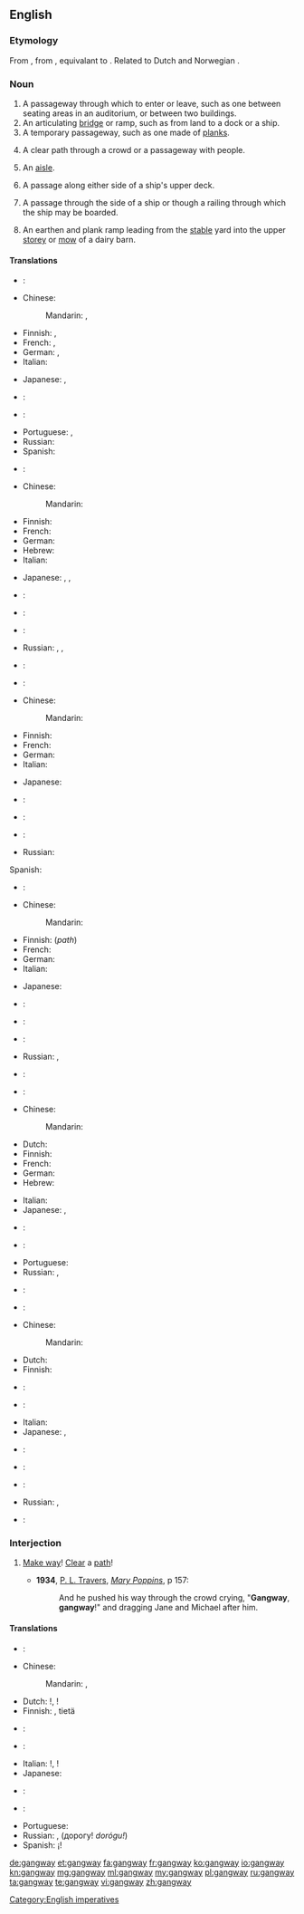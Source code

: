 ==English==

===Etymology===
From {{etyl|enm|en}}, from {{etyl|ang|en}} {{term|gangweg||passageway, thoroughfare|lang=ang}}, equivalant to {{compound|gang|way}}. Related to Dutch {{term|gang||hallway|lang=nl}} and Norwegian {{term|gang||hallway|lang=no}}.

===Noun===
{{en-noun}}

# A passageway through which to enter or leave, such as one between seating areas in an auditorium, or between two buildings.
# An articulating [[bridge]] or ramp, such as from land to a dock or a ship.
# A temporary passageway, such as one made of [[plank]]s.
# {{rare|obsolete|except|_|dialectal}} A clear path through a crowd or a passageway with people.
# {{British}} An [[aisle]].
# {{nautical}} A passage along either side of a ship's upper deck.
# {{nautical}} A passage through the side of a ship or though a railing through which the ship may be boarded.
# {{context|agricultural}} An earthen and plank ramp leading from the [[stable]] yard into the upper [[storey]] or [[mow]] of a dairy barn.

====Translations====
{{trans-top|passageway}}
* {{trreq|ar}}:
* Chinese:
*: Mandarin: {{t|cmn|過道}}, {{t|cmn|过道|tr=guòdào}}
* Finnish: {{t+|fi|käytävä}},  {{t-|fi|kulkutie}}
* French: {{t+|fr|passerelle|f}}, {{t+|fr|passage|m}}
* German: {{t+|de|Gang|m}}, {{t+|de|Gangway|f}}
* Italian: {{t+|it|corridoio|m}}
{{trans-mid}}
* Japanese: {{t-|ja|舷門|tr=げんもん, genmon|sc=Jpan}}, {{t-|ja|通路|tr=つうろ, tsūro|sc=Jpan}}
* {{trreq|ko}}:
* {{trreq|pl}}:
* Portuguese: {{t+|pt|passagem|f}}, {{t+|pt|passadiço|m}}
* Russian: {{t+|ru|проход|m|tr=proxód}}
* Spanish: {{t+|es|corredor|m}}
{{trans-bottom}}

{{trans-top|temporary bridge}}
* {{trreq|ar}}:
* Chinese:
*: Mandarin: {{t|cmn|舷梯|tr=xiántī}}
* Finnish: {{t-|fi|lankonki}}
* French: {{t+|fr|passage|m}}
* German: {{t+|de|Gangway|f}}
* Hebrew: {{t-|he|כבש עליה|sc=Hebr}}
* Italian: {{t+|it|plancia|f}}
{{trans-mid}}
* Japanese: {{t-|ja|タラッブ|tr=tarappu|sc=Jpan}}, {{t-|ja|舷梯|tr=げんてい, gentei|sc=Jpan}}, {{t-|ja|タラッブ|tr=tarappu|sc=Jpan}}
* {{trreq|ko}}:
* {{trreq|pl}}:
* {{trreq|pt}}:
* Russian: {{t+|ru|трап|m|tr=trap}}, {{t-|ru|сходни|f-p|tr=sxódni}}, {{t+|ru|выход|m|tr=výxod}}
* {{trreq|es}}:
{{trans-bottom}}

{{trans-top|temporary plank bridge, path, or passageway}}
* {{trreq|ar}}:
* Chinese:
*: Mandarin: {{t|cmn|木板道|tr=mùbǎndào}}
* Finnish: {{t-|fi|lankonki}}
* French: {{t+|fr|passage|m}}
* German: {{t+|de|Landungsbrücke|f}}
* Italian: {{t+|it|plancia}}
{{trans-mid}}
* Japanese: {{t-|ja|歩み板|tr=あゆみいた, ayumiita|sc=Jpan}}
* {{trreq|ko}}:
* {{trreq|pl}}:
* {{trreq|pt}}:
* Russian: {{t+|ru|трап|m|tr=trap}}
Spanish: {{t+|es|pasadizo|m}}
{{trans-bottom}}

{{trans-top|clear path through a crowd}}
* {{trreq|ar}}:
* Chinese:
*: Mandarin: {{t|cmn|通道|tr=tōngdào}}
* Finnish: {{t-|fi|kulkutie}} (''path'')
* French: {{t+|fr|passage|m}}
* German: {{t+|de|Durchgang|m}}
* Italian: {{t+|it|largo}}
{{trans-mid}}
* Japanese: {{t-|ja|通路|tr=つうろ, tsūro|sc=Jpan}}
* {{trreq|ko}}:
* {{trreq|pl}}:
* {{trreq|pt}}:
* Russian: {{t+|ru|выход|m|tr=výxod}}, {{t+|ru|проход|m|tr=proxód}}
* {{trreq|es}}:
{{trans-bottom}}

{{trans-see|aisle}}

{{trans-top|nautical: passage on upper deck}}
* {{trreq|ar}}:
* Chinese:
*: Mandarin: {{t|cmn|舷梯|tr=xiántī}}
* Dutch: {{t-|nl|gangboord}}
* Finnish: {{t-|fi|kävelykansi}}
* French: {{t+|fr|passavant|m}}
* German: {{t+|de|Gangway|f}}
* Hebrew: {{t-|he|כבש עליה|m|tr=kebesh alya|sc=Hebr}}
{{trans-mid}}
* Italian: {{t-|it|barcarizzo}}
* Japanese: {{t-|ja|舷梯|tr=げんてい, gentei|sc=Jpan}}, {{t-|ja|タラッブ|tr=tarappu|sc=Jpan}}
* {{trreq|ko}}:
* {{trreq|pl}}:
* Portuguese: {{t+|pt|portaló|m}}
* Russian: {{t+|ru|трап|m|tr=trap}}, {{t+|ru|шкафут|m|tr=škafút}}
* {{trreq|es}}:
{{trans-bottom}}

{{trans-top|nautical: passage through the side of a ship}}
* {{trreq|ar}}:
* Chinese:
*: Mandarin: {{t|cmn|舷梯|tr=xiántī}}
* Dutch: {{t-|nl|valreep}}
* Finnish: {{t-|fi|maihinnousuportti}}
* {{trreq|fr}}:
* {{trreq|de}}:
{{trans-mid}}
* Italian: {{t-|it|barcarizzo}}
* Japanese: {{t-|ja|舷梯|tr=げんてい, gentei|sc=Jpan}}, {{t-|ja|タラッブ|tr=tarappu|sc=Jpan}}
* {{trreq|ko}}:
* {{trreq|pl}}:
* {{trreq|pt}}:
* Russian: {{t+|ru|трап|m|tr=trap}},  {{t-|ru|сходни|f-p|tr=sxódni}}
* {{trreq|es}}:
{{trans-bottom}}

===Interjection===
{{en-interj}}

# {{context|to a crowd}} [[make way|Make way]]! [[clear|Clear]] a [[path]]!
#* '''1934''', [[w:P. L. Travers|P. L. Travers]], [[w:Mary Poppins|''Mary Poppins'']], p 157:
#*: And he pushed his way through the crowd crying, "'''Gangway''', '''gangway'''!" and dragging Jane and Michael after him.

====Translations====
{{trans-top|make way}}
* {{trreq|ar}}:
* Chinese:
*: Mandarin: {{t|cmn|借過}}, {{t|cmn|借过|tr=jièguò}}
* Dutch: {{t-|nl|opzij}}!, {{t-|nl|aan de kant}}!
* Finnish: {{t-|fi|tietä}}, {{t-|fi|tehkää}} tietä
* {{trreq|fr}}:
* {{trreq|de}}:
{{trans-mid}}
* Italian: {{t|it|pista}}!, {{t|it|fate largo}}!
* Japanese: {{t-|ja|通す|tr=とおして, tō shite|alt=通して|sc=Jpan}}
* {{trreq|ko}}:
* {{trreq|pl}}:
* Portuguese: {{t-|pt|abram alas}}
* Russian: {{t+|ru|проход|m|tr=proxód}}, {{t+|ru|дорога|m|tr=doróga}} (дорогу! ''dorógu!'')
* Spanish: ¡{{t-|es|A un lado}}!
{{trans-bottom}}

[[Category:English imperatives]]

[[de:gangway]]
[[et:gangway]]
[[fa:gangway]]
[[fr:gangway]]
[[ko:gangway]]
[[io:gangway]]
[[kn:gangway]]
[[mg:gangway]]
[[ml:gangway]]
[[my:gangway]]
[[pl:gangway]]
[[ru:gangway]]
[[ta:gangway]]
[[te:gangway]]
[[vi:gangway]]
[[zh:gangway]]